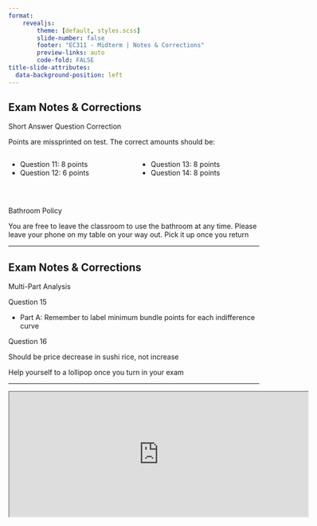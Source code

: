 ```yaml
---
format:
    revealjs:
        theme: [default, styles.scss]
        slide-number: false
        footer: "EC311 - Midterm | Notes & Corrections"
        preview-links: auto
        code-fold: FALSE
title-slide-attributes: 
  data-background-position: left
---
```


## Exam Notes & Corrections

[Short Answer Question Correction]{.hi .align-center}

Points are missprinted on test. The correct amounts should be:

:::: {.columns}

::: {.column width="50%"}
- Question 11: 8 points
- Question 12: 6 points
:::

::: {.column width="50%"}
- Question 13: 8 points
- Question 14: 8 points
:::

::::

<br>

[Bathroom Policy]{.hi .align-center}

You are free to leave the classroom to use the bathroom at any time. 
[Please leave your phone on my table on your way out. Pick it up once you return]{.h}

---

## Exam Notes & Corrections

[Multi-Part Analysis]{.hi .align-center}

[Question 15]{.h}

- Part A: Remember to label minimum bundle points for each indifference curve

[Question 16]{.h}

Should be [price decrease in sushi rice]{.h}, not increase
​
<br>

[Help yourself to a lollipop once you turn in your exam]{.h .align-center}

---

```{=html}
<iframe width="600" height="250" src="https://time.is/"></iframe>
```